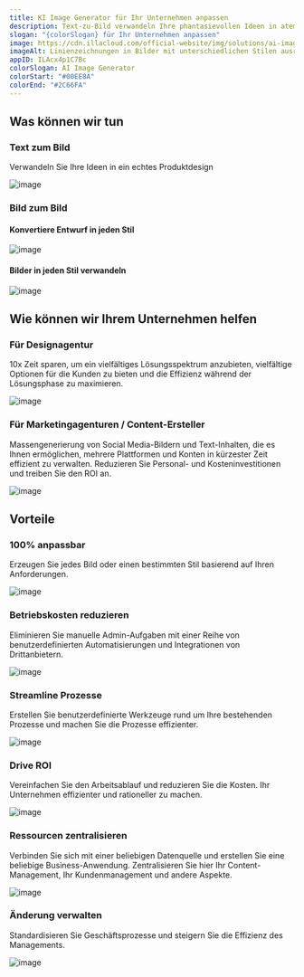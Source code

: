 ```yaml
---
title: KI Image Generator für Ihr Unternehmen anpassen
description: Text-zu-Bild verwandeln Ihre phantasievollen Ideen in atemberaubende Bilder. Bild-zu-Bild, erweitern Sie Ihre Bilder oder Entwürfe durch die Anwendung von künstlerischen Stilen oder die Änderung von Bildinhalten basierend auf Ihrer Beschreibung.
slogan: "{colorSlogan} für Ihr Unternehmen anpassen"
image: https://cdn.illacloud.com/official-website/img/solutions/ai-image1.svg
imageAlt: Linienzeichnungen in Bilder mit unterschiedlichen Stilen ausrichten.
appID: ILAcx4p1C7Bc
colorSlogan: AI Image Generator
colorStart: "#00EE8A"
colorEnd: "#2C66FA"
---
```


## Was können wir tun

### Text zum Bild

Verwandeln Sie Ihre Ideen in ein echtes Produktdesign

![image](https://cdn.illacloud.com/official-website/img/solutions/text-to-image.svg)

### Bild zum Bild

#### Konvertiere Entwurf in jeden Stil

![image](https://cdn.illacloud.com/official-website/img/solutions/draft-to-image.svg)

#### Bilder in jeden Stil verwandeln

![image](https://cdn.illacloud.com/official-website/img/solutions/different-style.svg)

## Wie können wir Ihrem Unternehmen helfen

### Für Designagentur

10x Zeit sparen, um ein vielfältiges Lösungsspektrum anzubieten, vielfältige Optionen für die Kunden zu bieten und die Effizienz während der Lösungsphase zu maximieren.

![image](https://cdn.illacloud.com/official-website/img/solutions/10x.gif)

### Für Marketingagenturen / Content-Ersteller

Massengenerierung von Social Media-Bildern und Text-Inhalten, die es Ihnen ermöglichen, mehrere Plattformen und Konten in kürzester Zeit effizient zu verwalten. Reduzieren Sie Personal- und Kosteninvestitionen und treiben Sie den ROI an.

![image](https://cdn.illacloud.com/official-website/img/solutions/social-media.svg)

## Vorteile

### 100% anpassbar

Erzeugen Sie jedes Bild oder einen bestimmten Stil basierend auf Ihren Anforderungen.

![image](https://cdn.illacloud.com/official-website/img/solutions/custom.svg)

### Betriebskosten reduzieren

Eliminieren Sie manuelle Admin-Aufgaben mit einer Reihe von benutzerdefinierten Automatisierungen und Integrationen von Drittanbietern.

![image](https://cdn.illacloud.com/official-website/img/solutions/cut-cost.svg)

### Streamline Prozesse

Erstellen Sie benutzerdefinierte Werkzeuge rund um Ihre bestehenden Prozesse und machen Sie die Prozesse effizienter.

![image](https://cdn.illacloud.com/official-website/img/solutions/process.svg)

### Drive ROI

Vereinfachen Sie den Arbeitsablauf und reduzieren Sie die Kosten. Ihr Unternehmen effizienter und rationeller zu machen.

![image](https://cdn.illacloud.com/official-website/img/solutions/roi.svg)

### Ressourcen zentralisieren

Verbinden Sie sich mit einer beliebigen Datenquelle und erstellen Sie eine beliebige Business-Anwendung. Zentralisieren Sie hier Ihr Content-Management, Ihr Kundenmanagement und andere Aspekte.

![image](https://cdn.illacloud.com/official-website/img/solutions/centralize.svg)

### Änderung verwalten

Standardisieren Sie Geschäftsprozesse und steigern Sie die Effizienz des Managements.

![image](https://cdn.illacloud.com/official-website/img/solutions/change.svg)
